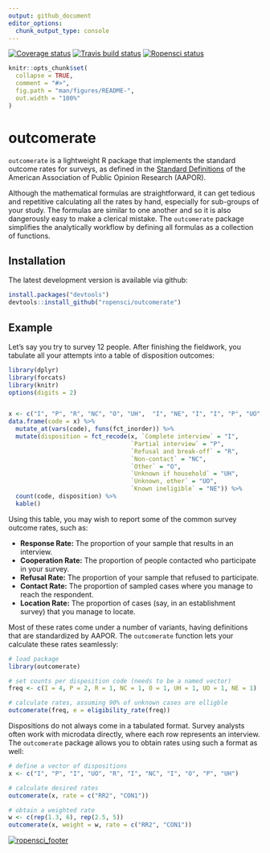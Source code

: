 ```yaml
---
output: github_document
editor_options: 
  chunk_output_type: console
---
```


[![Coverage status](https://codecov.io/gh/ropensci/outcomerate/branch/master/graph/badge.svg)](https://codecov.io/github/ropensci/outcomerate?branch=master) [![Travis build status](https://travis-ci.org/ropensci/outcomerate.svg?branch=master)](https://travis-ci.org/ropensci/outcomerate) [![Ropensci status](https://badges.ropensci.org/213_status.svg)](https://github.com/ropensci/onboarding/issues/213)

```r
knitr::opts_chunk$set(
  collapse = TRUE,
  comment = "#>",
  fig.path = "man/figures/README-",
  out.width = "100%"
)
```
# outcomerate

`outcomerate` is a lightweight R package that implements the standard outcome rates for surveys, as defined in the [Standard Definitions](https://www.aapor.org/Standards-Ethics/Standard-Definitions-(1).aspx) of the American Association of Public Opinion Research (AAPOR).

Although the mathematical formulas are straightforward, it can get tedious and repetitive calculating all the rates by hand, especially for sub-groups of your study. The formulas are similar to one another and so it is also dangerously easy to make a clerical mistake. The `outcomerate` package simplifies the analytically workflow by defining all formulas as a collection of functions.


## Installation


The latest development version is available via github:

``` r
install.packages("devtools")
devtools::install_github("ropensci/outcomerate")
```

## Example

Let's say you try to survey 12 people. After finishing the fieldwork, you tabulate all your attempts into a table of disposition outcomes:

```r
library(dplyr)
library(forcats)
library(knitr)
options(digits = 2)


x <- c("I", "P", "R", "NC", "O", "UH",  "I", "NE", "I", "I", "P", "UO")
data.frame(code = x) %>%
  mutate_at(vars(code), funs(fct_inorder)) %>%
  mutate(disposition = fct_recode(x, `Complete interview` = "I", 
                                  `Partial interview` = "P",
                                  `Refusal and break-off` = "R",
                                  `Non-contact` = "NC",
                                  `Other` = "O",
                                  `Unknown if household` = "UH",
                                  `Unknown, other` = "UO",
                                  `Known ineligible` = "NE")) %>%
  count(code, disposition) %>%
  kable()
```

Using this table, you may wish to report some of the common survey outcome rates, such as:

* __Response Rate:__ The proportion of your sample that results in an interview.
* __Cooperation Rate:__ The proportion of people contacted who participate in your survey.
* __Refusal Rate:__ The proportion of your sample that refused to participate.
* __Contact Rate:__ The proportion of sampled cases where you manage to reach the respondent.
* __Location Rate:__ The proportion of cases (say, in an establishment survey) that you manage to locate.

Most of these rates come under a number of variants, having definitions that are standardized by AAPOR. The `outcomerate` function lets your calculate these rates seamlessly:

```r
# load package
library(outcomerate)

# set counts per disposition code (needs to be a named vector)
freq <- c(I = 4, P = 2, R = 1, NC = 1, O = 1, UH = 1, UO = 1, NE = 1)

# calculate rates, assuming 90% of unknown cases are elligble
outcomerate(freq, e = eligibility_rate(freq))
```

Dispositions do not always come in a tabulated format. Survey analysts often work with microdata directly, where each row represents an interview. The `outcomerate` package allows you to obtain rates using such a format as well:

```r
# define a vector of dispositions
x <- c("I", "P", "I", "UO", "R", "I", "NC", "I", "O", "P", "UH")

# calculate desired rates
outcomerate(x, rate = c("RR2", "CON1"))

# obtain a weighted rate
w <- c(rep(1.3, 6), rep(2.5, 5))
outcomerate(x, weight = w, rate = c("RR2", "CON1"))
```

[![ropensci_footer](https://ropensci.org/public_images/ropensci_footer.png)](https://ropensci.org)

